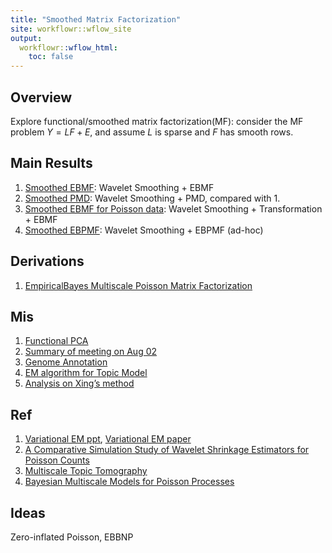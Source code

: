 ```yaml
---
title: "Smoothed Matrix Factorization"
site: workflowr::wflow_site
output:
  workflowr::wflow_html:
    toc: false
---
```


## Overview 

Explore functional/smoothed matrix factorization(MF): consider the MF problem $Y = LF+E$, and assume $L$ is sparse and $F$ has smooth rows.

## Main Results

1. [Smoothed EBMF](SmoothMF.html): Wavelet Smoothing + EBMF
2. [Smoothed PMD](SmoothPMD.html): Wavelet Smoothing + PMD, compared with 1.
3. [Smoothed EBMF for Poisson data](SmoothMFpoisson2.html): Wavelet Smoothing + Transformation + EBMF
4. [Smoothed EBPMF](SmoothPMF.html): Wavelet Smoothing + EBPMF (ad-hoc)

## Derivations

1. [EmpiricalBayes Multiscale Poisson Matrix Factorization](BMPMF.html)


## Mis

1. [Functional PCA](fpca.html)
2. [Summary of meeting on Aug 02](Meeting0802.html)
3. [Genome Annotation](GenomeAnnotation.html)
4. [EM algorithm for Topic Model](TopicModelEM.html)
5. [Analysis on Xing's method](XingMethod.html)

## Ref

1. [Variational EM ppt](http://www.cs.cmu.edu/~tom/10-702/Zoubin-702.pdf), [Variational EM paper](http://mlg.eng.cam.ac.uk/zoubin/papers/valencia02.pdf)
2. [A Comparative Simulation Study of Wavelet Shrinkage Estimators for Poisson Counts](https://www.jstor.org/stable/pdf/1403855.pdf)
3. [Multiscale Topic Tomography](http://www.cs.cmu.edu/~wcohen/postscript/topic-tomography-submitted.pdf)
4. [Bayesian Multiscale Models for Poisson Processes](https://www.jstor.org/stable/pdf/2670007.pdf)

## Ideas

Zero-inflated Poisson, EBBNP
